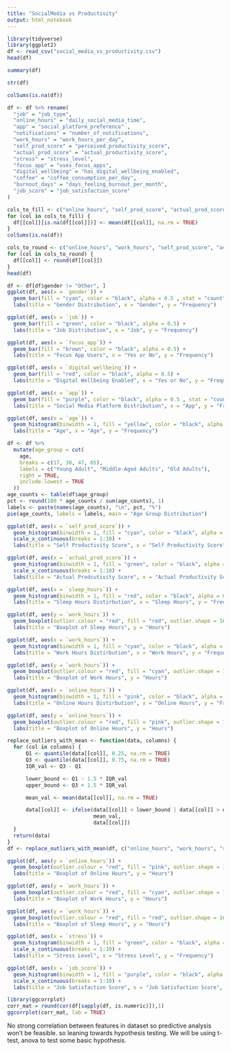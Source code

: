 ```yaml
---
title: "SocialMedia vs Productivity"
output: html_notebook
---
```

```r
library(tidyverse)
library(ggplot2)
df <- read_csv("social_media_vs_productivity.csv")
head(df)
```
```r
summary(df)
```
```r
str(df)
```
```r
colSums(is.na(df))
```
```r
df <- df %>% rename(
  "job" = "job_type",
  "online_hours" = "daily_social_media_time",
  "app" = "social_platform_preference" ,
  "notifications" = "number_of_notifications",
  "work_hours" = "work_hours_per_day",
  "self_prod_score" = "perceived_productivity_score",
  "actual_prod_score" = "actual_productivity_score",
  "stress" = "stress_level",
  "focus_app" = "uses_focus_apps",
  "digital_wellbeing" = "has_digital_wellbeing_enabled",
  "coffee" = "coffee_consumption_per_day",
  "burnout_days" = "days_feeling_burnout_per_month",
  "job_score" = "job_satisfaction_score"
)
```
```r
cols_to_fill <- c("online_hours", "self_prod_score", "actual_prod_score", "stress", "sleep_hours", "screen_time_before_sleep", "job_score")  # Replace with your column names
for (col in cols_to_fill) {
  df[[col]][is.na(df[[col]])] <- mean(df[[col]], na.rm = TRUE)
}
colSums(is.na(df))
```
```r
cols_to_round <- c("online_hours", "work_hours", "self_prod_score", "actual_prod_score", "sleep_hours", "weekly_offline_hours", "job_score")
for (col in cols_to_round) {
  df[[col]] <- round(df[[col]])
}
head(df)
```


```r
df <- df[df$gender != "Other", ]
ggplot(df, aes(x = `gender`)) +
  geom_bar(fill = "cyan", color = "black", alpha = 0.5 , stat = "count") +
  labs(title = "Gender Distribution", x = "Gender", y = "Frequency")
```
```r
ggplot(df, aes(x = `job`)) +
  geom_bar(fill = "green", color = "black", alpha = 0.5) +
  labs(title = "Job Distribution", x = "Job", y = "Frequency")
```
```r
ggplot(df, aes(x = `focus_app`)) +
  geom_bar(fill = "brown", color = "black", alpha = 0.5) +
  labs(title = "Focus App Users", x = "Yes or No", y = "Frequency")
```
```r
ggplot(df, aes(x = `digital_wellbeing`)) +
  geom_bar(fill = "red", color = "black", alpha = 0.5) +
  labs(title = "Digital Wellbeing Enabled", x = "Yes or No", y = "Frequency")
```
```r
ggplot(df, aes(x = `app`)) +
  geom_bar(fill = "purple", color = "black", alpha = 0.5 , stat = "count") +
  labs(title = "Social Media Platform Distribution", x = "App", y = "Frequency")
```
```r
ggplot(df, aes(x = `age`)) +
  geom_histogram(binwidth = 1, fill = "yellow", color = "black", alpha = 0.5) +
  labs(title = "Age", x = "Age", y = "Frequency")
```
```r
df <- df %>%
  mutate(age_group = cut(
    age,
    breaks = c(17, 30, 47, 65),
    labels = c("Young Adult", "Middle-Aged Adults", "Old Adults"),
    right = TRUE,
    include.lowest = TRUE
  ))
age_counts <- table(df$age_group)
pct <- round(100 * age_counts / sum(age_counts), 1)
labels <- paste(names(age_counts), "\n", pct, "%")
pie(age_counts, labels = labels, main = "Age Group Distribution")
```
```r
ggplot(df, aes(x = `self_prod_score`)) +
  geom_histogram(binwidth = 1, fill = "cyan", color = "black", alpha = 0.5) +
  scale_x_continuous(breaks = 1:10) +
  labs(title = "Self Productivity Score", x = "Self Productivity Score", y = "Frequency")
```
```r
ggplot(df, aes(x = `actual_prod_score`)) +
  geom_histogram(binwidth = 1, fill = "green", color = "black", alpha = 0.5) +
  scale_x_continuous(breaks = 1:10) +
  labs(title = "Actual Prodcutivity Score", x = "Actual Productivity Score", y = "Frequency")
```
```r
ggplot(df, aes(x = `sleep_hours`)) +
  geom_histogram(binwidth = 1, fill = "red", color = "black", alpha = 0.5) +
  labs(title = "Sleep Hours Distirbution", x = "Sleep Hours", y = "Frequency")
```
```r
ggplot(df, aes(y = `work_hours`)) +
  geom_boxplot(outlier.colour = "red", fill = "red", outlier.shape = 16) +
  labs(title = "Boxplot of Sleep Hours", y = "Hours")
```
```r
ggplot(df, aes(x = `work_hours`)) +
  geom_histogram(binwidth = 1, fill = "cyan", color = "black", alpha = 0.5) +
  labs(title = "Work Hours Distirbution", x = "Work Hours", y = "Frequency")
```
```r
ggplot(df, aes(y = `work_hours`)) +
  geom_boxplot(outlier.colour = "red", fill = "cyan", outlier.shape = 16) +
  labs(title = "Boxplot of Work Hours", y = "Hours")
```
```r
ggplot(df, aes(x = `online_hours`)) +
  geom_histogram(binwidth = 1, fill = "pink", color = "black", alpha = 0.5) +
  labs(title = "Online Hours Distirbution", x = "Online Hours", y = "Frequency")
```
```r
ggplot(df, aes(y = `online_hours`)) +
  geom_boxplot(outlier.colour = "red", fill = "pink", outlier.shape = 16) +
  labs(title = "Boxplot of Online Hours", y = "Hours")
```
```r
replace_outliers_with_mean <- function(data, columns) {
  for (col in columns) {
      Q1 <- quantile(data[[col]], 0.25, na.rm = TRUE)
      Q3 <- quantile(data[[col]], 0.75, na.rm = TRUE)
      IQR_val <- Q3 - Q1

      lower_bound <- Q1 - 1.5 * IQR_val
      upper_bound <- Q3 + 1.5 * IQR_val

      mean_val <- mean(data[[col]], na.rm = TRUE)

      data[[col]] <- ifelse(data[[col]] < lower_bound | data[[col]] > upper_bound,
                            mean_val,
                            data[[col]])
  }
  return(data)
}
df <- replace_outliers_with_mean(df, c("online_hours", "work_hours", "sleep_hours"))
```
```r
ggplot(df, aes(y = `online_hours`)) +
  geom_boxplot(outlier.colour = "red", fill = "pink", outlier.shape = 16) +
  labs(title = "Boxplot of Online Hours", y = "Hours")
```
```r
ggplot(df, aes(y = `work_hours`)) +
  geom_boxplot(outlier.colour = "red", fill = "cyan", outlier.shape = 16) +
  labs(title = "Boxplot of Work Hours", y = "Hours")
```
```r
ggplot(df, aes(y = `work_hours`)) +
  geom_boxplot(outlier.colour = "red", fill = "red", outlier.shape = 16) +
  labs(title = "Boxplot of Sleep Hours", y = "Hours")
```
```r
ggplot(df, aes(x = `stress`)) +
  geom_histogram(binwidth = 1, fill = "green", color = "black", alpha = 0.5) +
  scale_x_continuous(breaks = 1:10) +
  labs(title = "Stress Level", x = "Stress Level", y = "Frequency")
```
```r
ggplot(df, aes(x = `job_score`)) +
  geom_histogram(binwidth = 1, fill = "purple", color = "black", alpha = 0.5) +
  scale_x_continuous(breaks = 1:10) +
  labs(title = "Job Satisfaction Score", x = "Job Satisfaction Score", y = "Frequency")
```
```r
library(ggcorrplot)
corr_mat = round(cor(df[sapply(df, is.numeric)]),1)
ggcorrplot(corr_mat, lab = TRUE)
```
No strong correlation between features in dataset so predictive analysis won't be feasible. 
so leaning towards hypothesis testing.
We will be using t-test, anova to test some basic hypothesis.

